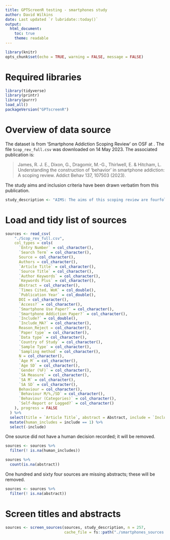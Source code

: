 ```yaml
---
title: GPTScreenR testing - smartphones study
author: David Wilkins
date: Last updated `r lubridate::today()`
output:
  html_document:
    toc: true
    theme: readable
---
```


```r
library(knitr)
opts_chunk$set(echo = TRUE, warning = FALSE, message = FALSE)
```

# Required libraries

```r
library(tidyverse)
library(printr)
library(purrr)
load_all()
packageVersion("GPTscreenR")
```

# Overview of data source

The dataset is from 'Smartphone Addiction Scoping Review' on OSF at \url{https://osf.io/jnxch}. The file `Scop_rev_full.csv` was downloaded on 14 May 2023. The associated publication is:

> James, R. J. E., Dixon, G., Dragomir, M.-G., Thirlwell, E. & Hitcham, L. Understanding the construction of ‘behavior’ in smartphone addiction: A scoping review. Addict Behav 137, 107503 (2023).

The study aims and inclusion criteria have been drawn verbatim from this publication.

```r
study_description <- "AIMS: The aims of this scoping review are fourfold: (1) to categorise what kinds of behavior are measured in the smartphone addiction literature, (2) identify how frequently behavior is measured, (3) how behavior is measured (self-report vs logged), and (4) whether these have changed over time.\n\nINCLUSION CRITERIA:\n- Was the paper focused on smartphone addiction? (i.e. did it include an addiction measure, and if not was the paper substantially focused on the topic e.g. for qualitative studies).\n- Did the paper report the use of primary data? i.e. not a literature review, theoretical paper, systematic review or meta-analysis, and not reporting data previously reported in the literature (e.g. reuse of data, secondary analysis of an existing data set). Secondary data were removed because reporting of data will be limited to key variables of interest and overlap. For longitudinal or intervention studies that were included, measurements were taken at baseline or the first wave that smartphone addiction was included as a variable.\n- Was the paper written in English?"
```

# Load and tidy list of sources

```r
sources <- read_csv(
    "./Scop_rev_full.csv",
    col_types = cols(
      `Entry Number` = col_character(),
      `Search Term` = col_character(),
      Source = col_character(),
      Authors = col_character(),
      `Article Title` = col_character(),
      `Source Title` = col_character(),
      `Author Keywords` = col_character(),
      `Keywords Plus` = col_character(),
      Abstract = col_character(),
      `Times Cited, WoK` = col_double(),
      `Publication Year` = col_double(),
      DOI = col_character(),
      `Access?` = col_character(),
      `Smartphone Use Paper?` = col_character(),
      `Smartphone Addiction Paper?` = col_character(),
      `Include?` = col_double(),
      `Include_MA?` = col_character(),
      Reason_Reject = col_character(),
      `Paper type` = col_character(),
      `Data type` = col_character(),
      `Country of Study` = col_character(),
      `Sample Type` = col_character(),
      `Sampling method` = col_character(),
      N = col_character(),
      `Age M` = col_character(),
      `Age SD` = col_character(),
      `Gender (%F)` = col_character(),
      `SA Measure` = col_character(),
      `SA M` = col_character(),
      `SA SD` = col_character(),
      Behaviour = col_character(),
      `Behaviour M/%,/SD` = col_character(),
      `Behaviour (Categories)` = col_character(),
      `Self-Report or Logged?` = col_character()
    ), progress = FALSE
  ) %>% 
  select(title = `Article Title`, abstract = Abstract, include = `Include?`) %>%
  mutate(human_includes = include == 1) %>%
  select(-include)
```

One source did not have a human decision recorded; it will be removed.

```r
sources <- sources %>%
  filter(! is.na(human_includes))
```

```r
sources %>%
  count(is.na(abstract))
```

One hundred and sixty four sources are missing abstracts; these will be removed.

```r
sources <- sources %>%
  filter(! is.na(abstract))
```

# Screen titles and abstracts

```r
sources <- screen_sources(sources, study_description, n = 257,
                          cache_file = fs::path("./smartphones_sources.rds"))
```
